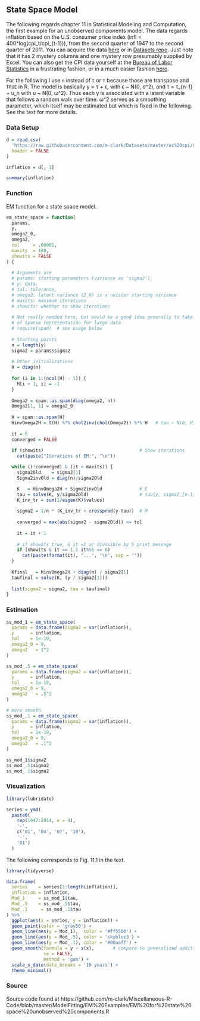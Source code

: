 ## State Space Model

The following regards chapter 11 in Statistical Modeling and Computation, the
first example for an unobserved components model.  The data regards  inflation
based on the U.S. consumer price index (infl = 400*log(cpi_t/cpi_{t-1})), from
the second quarter of 1947 to the second  quarter of 2011.  You can acquire the
data [here](http://www.maths.uq.edu.au/~kroese/statbook/Statespace/USCPI.csv) or
in [Datasets repo](https://github.com/m-clark/Datasets). Just note that it has 2
mystery columns and one mystery row presumably supplied by Excel.  You can also
get the CPI data yourself at the [Bureau of Labor
Statistics](http://www.bls.gov/cpi/) in a frustrating fashion, or in a much
easier fashion [here](https://fred.stlouisfed.org/series/CPIAUCSL).


For the following I use `n` instead of `t` or `T` because those are transpose and `TRUE`
in R. The model is basically y = τ + ϵ, with ϵ ~ N(0, σ^2), and τ = τ_{n-1} +
υ_n with υ ~ N(0, ω^2).  Thus each y is associated with a latent variable that
follows a random walk over time. ω^2 serves as a smoothing parameter, which
itself may be estimated but which is fixed in the following. See the text for
more details.

### Data Setup

```r
d = read.csv(
  'https://raw.githubusercontent.com/m-clark/Datasets/master/us%20cpi/USCPI.csv',
  header = FALSE
)

inflation = d[, 1]

summary(inflation)
```



### Function

EM function for a state space model.

```r
em_state_space = function(
  params,
  y,
  omega2_0,
  omega2,
  tol     = .00001,
  maxits  = 100,
  showits = FALSE
) {
  
  # Arguments are 
  # params: starting parameters (variance as 'sigma2'), 
  # y: data, 
  # tol: tolerance,
  # omega2: latent variance (2_0) is a noisier starting variance
  # maxits: maximum iterations
  # showits: whether to show iterations
  
  # Not really needed here, but would be a good idea generally to take advantage
  # of sparse representation for large data
  # require(spam)  # see usage below
  
  # Starting points
  n = length(y)
  sigma2 = params$sigma2
  
  # Other initializations
  H = diag(n)
  
  for (i in 1:(ncol(H) - 1)) {
    H[i + 1, i] = -1
  }
  
  Omega2 = spam::as.spam(diag(omega2, n))
  Omega2[1, 1] = omega2_0
  
  H = spam::as.spam(H)
  HinvOmega2H = t(H) %*% chol2inv(chol(Omega2)) %*% H   # tau ~ N(0, HinvOmmega2H^-1)
  
  it = 0
  converged = FALSE
  
  if (showits)                                    # Show iterations
    cat(paste("Iterations of EM:", "\n"))

  while ((!converged) & (it < maxits)) { 
    sigma2Old    = sigma2[1]
    Sigma2invOld = diag(n)/sigma2Old

    K   = HinvOmega2H + Sigma2invOld              # E
    tau = solve(K, y/sigma2Old)                   # tau|y, sigma2_{n-1}, omega2 ~ N(0, K^-1)
    K_inv_tr = sum(1/eigen(K)$values)
    
    sigma2 = 1/n * (K_inv_tr + crossprod(y-tau))  # M
    
    converged = max(abs(sigma2 - sigma2Old)) <= tol
    
    it = it + 1
    
    # if showits true, & it =1 or divisible by 5 print message
    if (showits & it == 1 | it%%5 == 0)        
      cat(paste(format(it), "...", "\n", sep = ""))
  }
  
  Kfinal   = HinvOmega2H + diag(n) / sigma2[1]
  taufinal = solve(K, (y / sigma2[1]))
  
  list(sigma2 = sigma2, tau = taufinal)
}
```




### Estimation

```r
ss_mod_1 = em_state_space(
  params = data.frame(sigma2 = var(inflation)),
  y      = inflation,
  tol    = 1e-10,
  omega2_0 = 9,
  omega2   = 1^2
)

ss_mod_.5 = em_state_space(
  params = data.frame(sigma2 = var(inflation)),
  y      = inflation,
  tol    = 1e-10,
  omega2_0 = 9,
  omega2   = .5^2
)

# more smooth
ss_mod_.1 = em_state_space(
  params = data.frame(sigma2 = var(inflation)),
  y      = inflation,
  tol    = 1e-10,
  omega2_0 = 9,
  omega2   = .1^2
)

ss_mod_1$sigma2
ss_mod_.5$sigma2
ss_mod_.1$sigma2
```




### Visualization

```r
library(lubridate)

series = ymd(
  paste0(
    rep(1947:2014, e = 4), 
    '-', 
    c('01', '04', '07', '10'), 
    '-', 
    '01')
  )
```



The following corresponds to Fig. 11.1 in the text.

```r
library(tidyverse)

data.frame(
  series    = series[1:length(inflation)],
  inflation = inflation,
  Mod_1     = ss_mod_1$tau,
  Mod_.5    = ss_mod_.5$tau,
  Mod_.1     = ss_mod_.1$tau
) %>% 
  ggplot(aes(x = series, y = inflation)) +
  geom_point(color = 'gray50') +
  geom_line(aes(y = Mod_1),  color = '#ff5500') +
  geom_line(aes(y = Mod_.5), color = 'skyblue3') +
  geom_line(aes(y = Mod_.1), color = '#00aaff') +
  geom_smooth(formula = y ~ s(x),       # compare to generalized additive model (thicker line) 
              se = FALSE,
              method = 'gam') +
  scale_x_date(date_breaks = '10 years') +
  theme_minimal()
```


### Source

Source code found at
https://github.com/m-clark/Miscellaneous-R-Code/blob/master/ModelFitting/EM%20Examples/EM%20for%20state%20space%20unobserved%20components.R